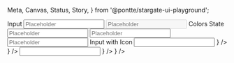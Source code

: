   Meta,
  Canvas,
  Status,
  Story,
} from '@pontte/stargate-ui-playground';


<Meta title="Core/Form Elements/Input" component={Input} />

<Typography element="h1">
  Input
</Typography>

<Status type="experimental" />

<Canvas>
  <Story name="Basic Usage">
    <Input
      label="Default"
      type="text"
      placeholder="Placeholder"
    />
    <Input
      label="Disabled"
      type="text"
      placeholder="Placeholder"
      disabled
    />
  </Story>
</Canvas>

<Typography element="h3">
  Colors State
</Typography>

<Canvas>
  <Story name="Colors State">
    <Input
      type="text"
      placeholder="Placeholder"
      color="success"
    />
    <Input
      type="text"
      placeholder="Placeholder"
      color="warning"
    />
    <Input
      type="text"
      placeholder="Placeholder"
      color="error"
    />
  </Story>
</Canvas>

<Typography element="h3">
  Input with Icon
</Typography>

<Canvas>
  <Story name="Input with Icon">
    <Input
      label="Icon at start of input"
      type="text"
      color="error"
      componentAtStart={
        <SvgIcon
          path={
            <path d="M6 19c0 1.1.9 2 2 2h8c1.1 0 2-.9 2-2V7H6v12zM19 4h-3.5l-1-1h-5l-1 1H5v2h14V4z" fill="currentColor" />
          }
        />
      }
    />
    <Input
      label="Icon at end of input"
      type="text"
      componentAtEnd={
        <SvgIcon
          path={
            <path d="M6 19c0 1.1.9 2 2 2h8c1.1 0 2-.9 2-2V7H6v12zM19 4h-3.5l-1-1h-5l-1 1H5v2h14V4z" fill="currentColor" />
          }
        />
      }
    />
  </Story>
</Canvas>
